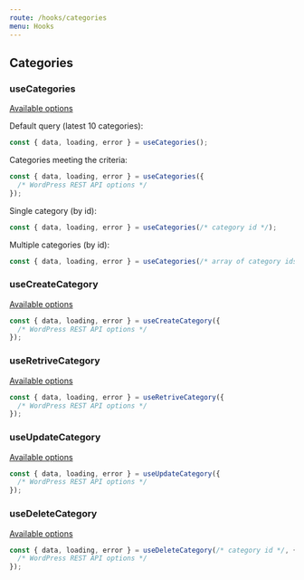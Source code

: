 ```yaml
---
route: /hooks/categories
menu: Hooks
---
```


## Categories

### useCategories

[Available options](https://developer.wordpress.org/rest-api/reference/categories/#list-categories)

Default query (latest 10 categories):

```jsx
const { data, loading, error } = useCategories();
```

Categories meeting the criteria:

```jsx
const { data, loading, error } = useCategories({
  /* WordPress REST API options */
});
```

Single category (by id):

```jsx
const { data, loading, error } = useCategories(/* category id */);
```

Multiple categories (by id):

```jsx
const { data, loading, error } = useCategories(/* array of category ids */);
```

### useCreateCategory

[Available options](https://developer.wordpress.org/rest-api/reference/categories/#create-a-category)

```jsx
const { data, loading, error } = useCreateCategory({
  /* WordPress REST API options */
});
```

### useRetriveCategory

[Available options](https://developer.wordpress.org/rest-api/reference/categories/#retrieve-a-category)

```jsx
const { data, loading, error } = useRetriveCategory({
  /* WordPress REST API options */
});
```

### useUpdateCategory

[Available options](https://developer.wordpress.org/rest-api/reference/categories/#update-a-category)

```jsx
const { data, loading, error } = useUpdateCategory({
  /* WordPress REST API options */
});
```

### useDeleteCategory

[Available options](https://developer.wordpress.org/rest-api/reference/categories/#delete-a-category)

```jsx
const { data, loading, error } = useDeleteCategory(/* category id */, {
  /* WordPress REST API options */
});
```
